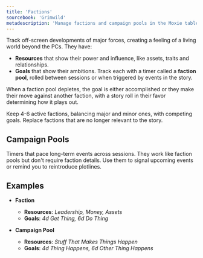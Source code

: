 ```yaml
---
title: 'Factions'
sourcebook: 'Grimwild'
metadescription: 'Manage factions and campaign pools in the Moxie tabletop RPG system to create a living world, track goals, and drive off-screen developments.'
---
```


Track off-screen developments of major forces, creating a feeling of a living world beyond the PCs. They have:

- **Resources** that show their power and influence, like assets, traits and relationships.
- **Goals** that show their ambitions. Track each with a timer called a **faction pool**, rolled between sessions or when triggered by events in the story.

When a faction pool depletes, the goal is either accomplished or they make their move against another faction, with a story roll in their favor determining how it plays out.

Keep 4-6 active factions, balancing major and minor ones, with competing goals. Replace factions that are no longer relevant to the story.

## Campaign Pools

Timers that pace long-term events across sessions. They work like faction pools but don't require faction details. Use them to signal upcoming events or remind you to reintroduce plotlines.

## Examples

- **Faction**

  - **Resources**: _Leadership, Money, Assets_
  - **Goals**: _4d Get Thing, 6d Do Thing_

- **Campaign Pool**

  - **Resources**: _Stuff That Makes Things Happen_
  - **Goals**: _4d Thing Happens, 6d Other Thing Happens_

